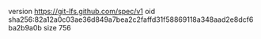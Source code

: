 version https://git-lfs.github.com/spec/v1
oid sha256:82a12a0c03ae36d849a7bea2c2faffd31f58869118a348aad2e8dcf6ba2b9a0b
size 756

